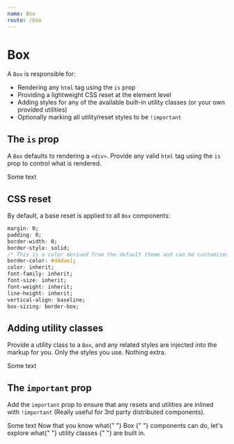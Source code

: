 ```yaml
---
name: Box
route: /box
---
```



# Box

A `Box` is responsible for:

- Rendering any `html` tag using the `is` prop
- Providing a lightweight CSS reset at the element level
- Adding styles for any of the available built-in utility classes (or your own provided utilities)
- Optionally marking all utility/reset styles to be `!important`

## The `is` prop

A `Box` defaults to rendering a `<div>`. Provide any valid `html` tag using the `is` prop to control what is rendered.

<Playground>
  <Box is="span">Some text</Box>
</Playground>

## CSS reset

By default, a base reset is applied to all `Box` components:

```css
margin: 0;
padding: 0;
border-width: 0;
border-style: solid;
/* This is a color derived from the default theme and can be customized */
border-color: #d4dae1;
color: inherit;
font-family: inherit;
font-size: inherit;
font-weight: inherit;
line-height: inherit;
vertical-align: baseline;
box-sizing: border-box;
```

## Adding utility classes

Provide a utility class to a `Box`, and any related styles are injected into the markup for you. Only the styles you use. Nothing extra.

<Playground>
  <Box is="span" className="text-red-600 font-bold text-3xl">
    Some text
  </Box>
</Playground>

## The `important` prop

Add the `important` prop to ensure that any resets and utilities are inlined with `!important` (Really useful for 3rd party distributed components).

<Playground>
  <Box
    is="span"
    important
    className="text-purple-600 font-bold uppercase text-4xl"
  >
    Some text
  </Box>
</Playground>

<Box>
  Now that you know what{" "}
  <Box
    is="code"
    className="font-mono bg-gray-100 text-gray-600 rounded text-base inline-block py-0 px-1"
  >
    Box
  </Box>{" "}
  components can do, let's explore what{" "}
  <Box is="a" href="/color" className="text-blue-700 font-bold no-underline">
    utility classes
  </Box>{" "}
  are built in.
</Box>
